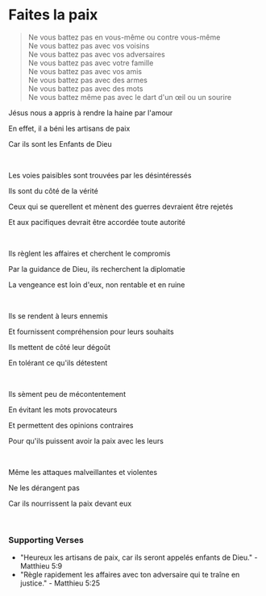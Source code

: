# Faites la paix

> Ne vous battez pas en vous-même ou contre vous-même  
> Ne vous battez pas avec vos voisins  
> Ne vous battez pas avec vos adversaires  
> Ne vous battez pas avec votre famille  
> Ne vous battez pas avec vos amis  
> Ne vous battez pas avec des armes  
> Ne vous battez pas avec des mots  
> Ne vous battez même pas avec le dart d'un œil ou un sourire  

Jésus nous a appris à rendre la haine par l'amour  

En effet, il a béni les artisans de paix  

Car ils sont les Enfants de Dieu  

<p></p>

<br />

Les voies paisibles sont trouvées par les désintéressés  

Ils sont du côté de la vérité  

Ceux qui se querellent et mènent des guerres devraient être rejetés  

Et aux pacifiques devrait être accordée toute autorité  

<br />

Ils règlent les affaires et cherchent le compromis  

Par la guidance de Dieu, ils recherchent la diplomatie  

La vengeance est loin d'eux, non rentable et en ruine  

<p></p>

<br />

Ils se rendent à leurs ennemis  

Et fournissent compréhension pour leurs souhaits  

Ils mettent de côté leur dégoût  

En tolérant ce qu'ils détestent  

<br />

Ils sèment peu de mécontentement  

En évitant les mots provocateurs  

Et permettent des opinions contraires  

Pour qu'ils puissent avoir la paix avec les leurs  

<br />

Même les attaques malveillantes et violentes  

Ne les dérangent pas  

Car ils nourrissent la paix devant eux  

<p></p>

<br />

### Supporting Verses

- "Heureux les artisans de paix, car ils seront appelés enfants de Dieu." - Matthieu 5:9  
- "Règle rapidement les affaires avec ton adversaire qui te traîne en justice." - Matthieu 5:25  